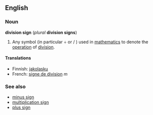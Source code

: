 ==English==
===Noun===
'''division sign''' (''plural'' '''division signs''')

#Any symbol (in particular &divide; or / ) used in [[mathematics]] to denote the [[operation]] of [[division]].

====Translations====
*Finnish: [[jakolasku]]
*French: [[signe de division]] ''m''

===See also===
*[[minus sign]]
*[[multiplication sign]]
*[[plus sign]]

<!-- Please note the following when editing this page:

* A division sign is a mathematical symbol, not a punctuation mark.

-->